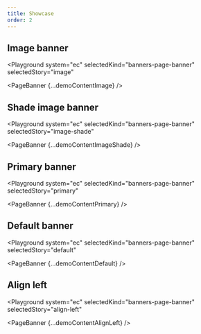 ```yaml
---
title: Showcase
order: 2
---
```




## Image banner

<Playground
  system="ec"
  selectedKind="banners-page-banner"
  selectedStory="image"
>
  <PageBanner {...demoContentImage} />
</Playground>

## Shade image banner

<Playground
  system="ec"
  selectedKind="banners-page-banner"
  selectedStory="image-shade"
>
  <PageBanner {...demoContentImageShade} />
</Playground>

## Primary banner

<Playground
  system="ec"
  selectedKind="banners-page-banner"
  selectedStory="primary"
>
  <PageBanner {...demoContentPrimary} />
</Playground>

## Default banner

<Playground
  system="ec"
  selectedKind="banners-page-banner"
  selectedStory="default"
>
  <PageBanner {...demoContentDefault} />
</Playground>

## Align left

<Playground
  system="ec"
  selectedKind="banners-page-banner"
  selectedStory="align-left"
>
  <PageBanner {...demoContentAlignLeft} />
</Playground>
